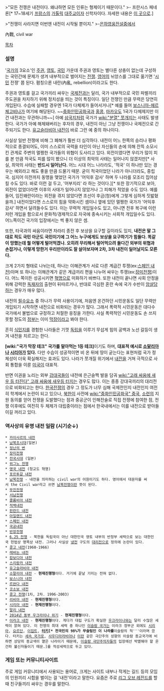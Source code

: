>"모든 전쟁은 내전이다. 왜냐하면 모든 인류는 형제이기 때문이다."
>- 프란시스 페네론[* 17~18세기 [[프랑스]]의 [[가톨릭]] [[대주교]]이자 신학자이다. 자세한 내용은 [http://www.christiantoday.us/sub_read.html?uid=5916 이 곳으로].]

>"전쟁이 사라지면 이번엔 내전이 시작될 뿐이지."
>-[[은하영웅전설]]중에서

內戰, civil war

[[목차]]

=== 설명 ===
'[[국가]]의 3요소'인 [[주권]], [[영토]], [[국민]] 가운데 주권과 영토는 별다른 상충이 없는데 구성하는 국민간에 문제가 생겨 내부적으로 벌어지는 [[전쟁]]. [[영어]]의 뉘앙스를 그대로 옮기면 '[[시민]] 전쟁' 쯤 된다. 폄칭으론 내란(內亂, rebellion)이라고도 한다.

주권과 영토를 걸고 국가끼리 싸우는 [[국제전]]과는 달리, 국가 내부적으로 국민 파벌끼리 주도권을 차지하기 위해 정치성을 띄는 것이 특징이다. 일단 전쟁인 만큼 무력은 당연히 개입된다. 수습에 실패할 경우엔 1국가 다체제가 들어서거나[* 예를 들어 [[보스니아-헤르체고비나]]가 여기에 해당된다. ~~[[중화인민공화국]]과 [[홍콩]], [[마카오]]도 1국가 다체제지만 이건 내전과는 무관하니까~~] 아예 [[삼국지]]처럼 국가가 [[wiki:"분열" 쪼개지는]] 사태도 발생한다. 국가가 아예 해체돼버리는 후자의 경우, 내전이 아닌 그냥 전쟁이나 국제전으로 간주되기도 한다. [[유고슬라비아 내전]]이 바로 그런 예 중의 하나이다.

사실상 일반 전쟁에 비해 그 폐해가 훨씬 더 심각하다. 내전이 어느 한쪽의 승리나 평화적으로 종결되어도, 이미 스스로의 국력을 타인이 아닌 자신들의 손에 의해 잔뜩 소모시킨 관계로 주변의 멀쩡한 국가들의 위협이 도사리고 있다. 외전이였다면 우리가 많이 피를 본 만큼 적국도 피를 많이 봤으니 더 이상의 최악의 사태는 일어나지 않겠지만[* 사실, 최악의 사태는 '''반드시 일어난다.''' 어느 시대 어느 나라라도, '적국' 이 하나만 있는 경우는 예외라고 해도 좋을 만큼 드물기 때문. 굳이 적국이었던 나라가 아니더라도, 중립국. 심지어 이전까지 동맹을 맺었던 국가가 '어익후 감사' 하며 두 나라를 모조리 집어삼킬 수도 있다. 바로 이런 걸 두고, '어부지리' 라 하는 것이다.][* 또한 장기적으로 보아, 외전이 없었더라면 이후의 사태가 일어나지 않았거나 그 피해가 적었을 수도 있다. 예를 들어, 임진왜란이라는 외전을 겪지 않았다면 조선이 후금(청)에게 그렇게 심하게 짓밟혔을까.] 내전이었다면 스스로의 힘을 약화시킨 셈이니 옆에 있던 멀쩡한 국가가 '어익후 감사' 하면서 달려들수도 있다. 이는 무력적 개입일수도 있고, 아니면 전후 복구에 이런저런 개입을 함으로서 문화적/경제적으로 자국에 종속시키는 사회적 개입일수도 있다. 어느쪽이건 국가의 입장에서는 썩 좋지 않은 셈.

또한, 타국과의 싸움이라면 차라리 종전 후 보상을 요구할 길이라도 있지, '''내전은 말 그대로 적도 국민 아군도 국민이기에 그 어느 누구에게도 보상을 요구하기가 힘들다. 똑같이 망했는데 뭘 어떻게 털어먹겠나. 오히려 무리해서 털어먹으려 들다간 외부의 위협과 손잡거나, 이렇게 망한거 우리만이라도 잘 살아보자며 2차, 3차 내전이 일어날지도 모른다.'''

크게 2가지 형태로 나뉘는데, 하나는 이해관계가 서로 다른 계급간 투쟁(ex:[[스페인 내전]])이며 또 하나는 이해관계가 같은 계급끼리 편을 나누어 싸우는 투쟁(ex:[[장미전쟁]])이다. 어느 쪽이든 성공시키면 [[혁명]]으로 미화하기 바쁘다. 또한 내전이 끝나면 사회 안정을 위해 강력한 [[독재자]]의 출현이 뒤따르거나, 반대로 극심한 혼란 속에 국가 수반이 [[암살]]당하는 경우가 매우 많다.

내전의 [[필수요소]] 중 하나가 무력 사용이기에, 처음엔 온건하던 시민운동도 일단 무력만 개입되기 시작하면 내전으로 비화되는 경우가 많다. 그래서 폭력적 시민운동은 대다수 국가에서 불법으로 규정하고 처절한 응징을 가한다. 사실 폭력적인 시민운동도 손 쓰지 못할 정도의 [[정부]]는 이미 [[막장]]이라고 봐야 한다.

흔히 [[식민지]]를 경험한 나라들은 기껏 [[독립]]을 이루기 무섭게 힘의 공백과 노선 갈등이 생겨 내전을 치르고는 한다.

'''[wiki:"국가 막장 테크" 국가를 말아먹는 1등 테크]'''이기도 하며, '''대표적 예시로 [[소말리아]]나 [[시리아]]가 있다.''' 다만 수습이 성공적이면 비 온 뒤에 땅이 굳는다는 표현처럼 국가 정체성이 더욱 확실해지는 효과도 있다. 나라가 쪼개질 위기에서 [[남북전쟁|내전]]을 거쳐 극적으로 사회 통합을 이룬 [[미국]]이 대표적.

반면 이권을 노리는 외부 [[강대국]]들이 내전에 은근슬쩍 발을 담궈 [[wiki:"고래 싸움에 새우 등 터진다" 고래 싸움에 새우등 터지는]] 경우도 많다. 이는 종종 강대국끼리의 대리전으로 비화되고는 한다. [[한국전쟁]]의 경우 그 정도가 너무 심해 국제전인지 내전인지 여전히 학계에서 논란이 되고 있으나, [[북한]]이 사전에 [[wiki:"중화인민공화국" 중국]], [[소련]]의 지원 동의를 얻어 전쟁을 도발했다는 점과 중공군이 인해전술로 직접 전쟁에 참여한 점, 전쟁 이후에도 여전히 두 체제가 대립중이라는 점에서 한국내에서는 이를 내전으로 받아들이길 꺼리고 있다.

=== 역사상의 유명 내전 일람 (시기순↓) ===
 * [[카이사르의 내전]]
 * [[남북조시대]](일본)
 * [[정난의 변]]
 * [[장미전쟁]]
 * [[전국시대]] (일본)
 * [[위그노 전쟁]]
 * [[영국 내전]] (청교도 혁명)
 * [[포르투갈 내전]]
 * [[남북전쟁]] - 내전을 의미하는 civil war의 어원이기도 하다. 영어에서 대문자를 써서 the Civil war라고 쓰면 [[남북전쟁]]이란 뜻이 된다.
 * [[무진전쟁]]
 * [[서남전쟁]] 
 * [[콜롬비아 내전]]
 * [[적백내전]]
 * [[핀란드 내전]]
 * [[아일랜드 내전]]
 * [[스페인 내전]]
 * [[국공내전]]
 * [[반장전쟁]]
 * [[6.25 전쟁]] - 북한을 독립국이 아닌 대한민국 영토 내부의 반정부 세력으로 보는 대한민국 헌법상 명목상 내전. 그러나 사실상 [[냉전]] 구도의 [[대리전]]으로 정의에 논란이 있다.
 * [[콩고 내전]](1960-1966)
 * [[레바논 내전]]
 * [[캄보디아 내전]]
 * [[스리랑카 내전]]
 * [[유고슬라비아 내전]]
 * [[소말리아 내전]] - '''현재진행형'''이다. 거기에 끝날 기미는 전혀 없다.
 * [[보스니아 내전]] 
 * [[르완다 내전]]
 * [[코소보 내전]]
 * [[콩고 전쟁]](1차, 2차. 1996-2003)
 * [[리비아 내전]] - '''현재진행형'''이다.
 * [[시리아 내전]] - '''현재진행형'''이다.
 * [[말리 내전]]
 * [[2014년 동부 우크라이나 위기]] - '''현재진행형'''이다.
 * [[이라크 내전]] - '''현재진행형'''이다. 게다가 대립 구도가 확실한 [[우크라이나]]와는 달리 수많은 세력이 얽혀 있다. 이 전쟁의 최대 세력 중 하나인 [[이슬람 국가]]는 이라크 정부군 외에도 [[시리아]], [[요르단]], [[이집트]], '''[[터키]][* 전국민의 98%가 무슬림인 이 나라를 '''이슬람의 적'''이라며 깠다. 터키는 [[세속 국가]]로, [[사우디아라비아]]나 [[이란]] 같은 극단주의 성향의 이슬람 종교국가에 비하면 상당히 종교색이 옅은 나라이기 때문에, [[이슬람 극단주의]]자들의 입장에선 박멸해야 할 온건파 불신자들이기 때문.]를 적성세력으로 두고 있다.

=== 게임 또는 커뮤니티사이트 ===
주로 게임 커뮤니티에서 사용되는 용어로, 크게는 사이트 내부나 작게는 길드 등의 모임의 인원끼리 시합을 벌이는 걸 '내전'이라고 말한다. 요즘은 주로 [[리그 오브 레전드]]를 할 때 친구들끼리 싸우는 경우를 말한다.

